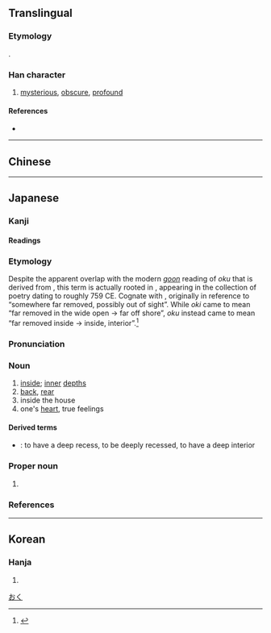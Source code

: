 {{character info/new}}
{{also|奧}}
==Translingual==
{{ja-forms|奥|奥|[[奧]]}}

===Etymology===
{{Han simp|奧|f=釆|t=米}}.

===Han character===
{{Han char|rn=37|rad=大|as=09|sn=12|four=|canj=HBK,XHBK|ids=⿱⿵⿱丿冂米大}}

# [[mysterious]], [[obscure]], [[profound]]

====References====
* {{Han ref|kx=0253.151|dkj=05981|hdz=10545.070|uh=5965|ud=22885}}

----

==Chinese==
{{zh-see|奧}}

----

==Japanese==
{{ja-kanji forms|奥|奧}}

===Kanji===
{{ja-kanji|grade=c|rs=大09|style=s|kyu=奧}}

====Readings====
{{ja-readings
|goon=おう<あう, おく<をく
|kanon=いく<ゐく, おう<あう
|kanyoon=おく<をく
|kun=おく, おく-まる
|nanori=くま, おお, おん, つ, のく
}}

===Etymology===
{{ja-kanjitab|yomi=k|おく}}
Despite the apparent overlap with the modern [[呉音#Japanese|''goon'']] reading of ''oku'' that is derived from {{etyl|ltc|-}}, this term is actually rooted in {{etyl|ojp|ja|sort=おく}}, appearing in the ''{{w|Man'yōshū}}'' collection of poetry dating to roughly 759 CE. Cognate with {{m|ja|沖|tr=oki||the open sea, offshore}}, originally in reference to “somewhere far removed, possibly out of sight”. While ''oki'' came to mean “far removed in the wide open → far off shore”, ''oku'' instead came to mean “far removed inside → inside, interior”.<ref name="KDJ">{{R:Kokugo Dai Jiten}}</ref>

===Pronunciation===
{{ja-pron|yomi=k|おく|acc=1|acc_ref=DJR,SMK5}}

===Noun===
{{ja-noun|おく}}

# [[inside]]; [[inner]] [[depth]]s
# [[back]], [[rear]]
# inside the house
# one's [[heart]], true feelings

====Derived terms====
{{der-top}}
* {{ja-r|奥まる|おくまる}}: to have a deep recess, to be deeply recessed, to have a deep interior
{{der-bottom}}

===Proper noun===
{{ja-pos|おく|proper}}

# {{surname|lang=ja|sort=おく}}

===References===
<references/>

[[Category:Japanese basic words|おく]]

----

==Korean==

===Hanja===
{{ko-hanja|hangeul=[[오]], [[욱]]|rv=o, uk|mr=o, uk}}

# {{defn|lang=ko|sort=大09}}